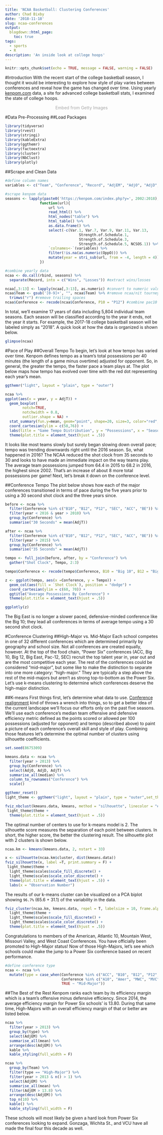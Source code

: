 ```yaml
---
title: 'NCAA Basketball: Clustering Conferences'
author: Chad Bixby
date: '2018-11-18'
slug: ncaa-conferences
output:
  blogdown::html_page:
    toc: true
tags:
  - sports
  - R
description: 'An inside look at college hoops'
---
```


```r
knitr::opts_chunk$set(echo = TRUE, message = FALSE, warning = FALSE)
```

#Introduction
With the recent start of the college basketball season, I thought it would be interesting to explore how style of play varies between conferences and reveal how the game has changed over time.  Using yearly [kenpom.com](https://kenpom.com/) data, a site for advanced college basketball stats, I examined the state of college hoops.  

<center>
<a id='eAxKbirnRk1Rr6XttVhhBw' class='gie-single' href='http://www.gettyimages.com/detail/507812780' target='_blank' style='color:#a7a7a7;text-decoration:none;font-weight:normal !important;border:none;display:inline-block;'>Embed from Getty Images</a><script>window.gie=window.gie||function(c){(gie.q=gie.q||[]).push(c)};gie(function(){gie.widgets.load({id:'eAxKbirnRk1Rr6XttVhhBw',sig:'P0mKKrK_W5O5dp1MB3sota2haa1S6-rSbuy9mn54cy8=',w:'594px',h:'396px',items:'507812780',caption: false ,tld:'com',is360: false })});</script><script src='//embed-cdn.gettyimages.com/widgets.js' charset='utf-8' async></script>
</center>

#Data Pre-Processing
##Load Packages
```r
library(tidyverse)
library(rvest)
library(stringi)
library(kableExtra)
library(ggthemr)
library(factoextra)
library(cluster)
library(NbClust)
library(plotly)
```

##Scrape and Clean Data
```r
#define column names
variables <- c("Team", "Conference", "Record", "AdjEM", "AdjO", "AdjD", "AdjT", "Luck", "SOS.AdjEM", "OppO", "OppD", "NC.SOS.AdjEM")

#scrape kenpom data
seasons <- lapply(paste0('https://kenpom.com/index.php?y=', 2002:2018),
                function(url){
                    url %>% 
                    read_html() %>% 
                    html_nodes("table") %>%
                    html_table() %>%
                    as.data.frame() %>%
                    select(-c(Var.1, Var.7, Var.9, Var.11, Var.13,
                                  Strength.of.Schedule.1, 
                                  Strength.of.Schedule.3, 
                                  Strength.of.Schedule.5, NCSOS.1)) %>%
                    `colnames<-`(variables) %>%
                    filter(!is.na(as.numeric(OppO))) %>%
                    mutate(year = stri_sub(url, from = -4, length = 4))
                })

#combine yearly data
ncaa <- do.call(rbind, seasons) %>% 
  separate(Record, into = c("Wins", "Losses")) #extract wins/losses 

ncaa[,3:13] <- lapply(ncaa[,3:13], as.numeric) #convert to numeric values
ncaa$Team <- gsub('[0-9]+', "", ncaa$Team) %>% #remove ncaa/nit tourney rank
  trimws("r") #remove trailing spaces
ncaa$Conference <- recode(ncaa$Conference, P10 = "P12") #combine pac10 with pac12
```

In total, we'll examine 17 years of data including 5,804 individual team seasons.  Each season will be classified according to the year it ends, not the year it starts.  For example, the 2017-18 college basketball season will be labeled simply as "2018". A quick look at how the data is organized is shown below.

```r
glimpse(ncaa)
```

#Pace of Play
##Overall Tempo
To begin, let's look at how tempo has varied over time. Kenpom defines tempo as a team's total possessions per 40 minutes (the length of a game minus overtime) adjusted for opponent.  So, in general, the greater the tempo, the faster pace a team plays at.  The plot below maps how tempo has evolved over time with the red dot representing each year's mean.

```r
ggthemr("light", layout = "plain", type = "outer")

ncaa %>%
ggplot(aes(x = year, y = AdjT)) +
  geom_boxplot(
        notch=TRUE,
        notchwidth = 0.8,
        outlier.shape = NA) +
  stat_summary(fun.y=mean, geom="point", shape=20, size=3, color="red", fill="red") +
  coord_cartesian(ylim = c(58,76)) +
  labs(title = "Game Tempo Distribution", y = "Possessions", x = "Season") +
  theme(plot.title = element_text(hjust = .5))
```

It looks like most teams slowly but surely began slowing down overall pace; tempo was trending downwards right until the 2016 season.  So, what happened in 2016? The NCAA reduced the shot clock from 35 seconds to 30 and looks to have made an immediate impact on the way teams play.  The average team possessions jumped from 64.4 in 2015 to 68.2 in 2016, the highest since 2002. That's an increase of about 8 more total possessions per game!  Next, let's break it down on the conference level.

##Conference Tempo
The plot below shows how each of the major conferences transitioned in terms of pace during the five years prior to using a 30 second shot clock and the three years since.
```r
before <- ncaa %>%
  filter(Conference %in% c("B10", "B12", "P12", "SEC", "ACC", "BE")) %>%
  filter(year < 2016 & year > 2010) %>%
  group_by(Conference) %>%
  summarise("30 Seconds" = mean(AdjT))

after <- ncaa %>%
  filter(Conference %in% c("B10", "B12", "P12", "SEC", "ACC", "BE")) %>%
  filter(year > 2015) %>%
  group_by(Conference) %>%
  summarise("35 Seconds" = mean(AdjT))

tempo <- full_join(before, after, by = "Conference") %>% 
  gather("Shot Clock", Tempo, 2:3)

tempo$Conference <- recode(tempo$Conference, B10 = "Big 10", B12 = "Big 12", P12 = "Pac-12", BE = "Big East")
```

```r
z <- ggplot(tempo, aes(x =Conference, y = Tempo)) +
  geom_col(aes(fill = `Shot Clock`), position = "dodge") +
  coord_cartesian(ylim = c(60, 70)) +
  ggtitle("Average Possessions By Conference") +
  theme(plot.title = element_text(hjust = .5))

ggplotly(z)
```

The Big East is no longer a slower paced, defensive-minded conference like the Big 10; they lead all conferences in terms of average tempo using a 30 second shot clock. 

#Conference Clustering
##High-Major vs. Mid-Major
Each school competes in one of 32 different conferences which are determined primarily by geography and school size.  Not all conferences are created equally, however.  At the top of the food chain, "Power Six" conferences (ACC, Big 10, Big 12, Big East, Pac-12, SEC) recruit the top talent year in, year out and are the most competitive  each year.  The rest of the conferences could be considered "mid-major", but some like to make the distinction to separate into one more category: "high-major." They are typically a step above the rest of the mid-majors but aren't as strong top-to-bottom as the Power Six.  Let's use k-means clustering to determine which conferences deserve the high-major distinction.

##K-means
First things first, let's determine what data to use.  [Conference realignment](https://en.wikipedia.org/wiki/2010%E2%80%932014_NCAA_conference_realignment) kind of throws a wrench into things, so to get a better idea of the current landscape we'll focus our efforts only on the past five seasons. We'll use each conference's median team offensive and defensive efficiency  metric defined as the points scored or allowed per 100 possessions (adjusted for opponent) and tempo (described above) to paint a picture of each conference's overall skill and style of play.  Combining those features let's determine the optimal number of clusters using silhouette coefficients.

```r
set.seed(8675309)

kmeans.data <- ncaa %>%
  filter(year > 2013) %>%
  group_by(Conference) %>%
  select(AdjO, AdjD, AdjT) %>%
  summarise_all(median) %>%
  column_to_rownames("Conference") %>%
  scale() 
```

```r
ggthemr_reset()
light_theme <- ggthemr("light", layout = "plain", type = "outer",set_theme = FALSE)

fviz_nbclust(kmeans.data, kmeans, method = "silhouette", linecolor = "#62baa5") +
 light_theme$theme +
  theme(plot.title = element_text(hjust = .5))
```

The optimal number of centers to use for k-means model is 2.  The silhouette score measures the separation of each point between clusters.  In short, the higher score, the better the clustering result.  The silhouette plot with 2 clusters is shown below. 

```r
ncaa.km <- kmeans(kmeans.data, 2, nstart = 33)
```

```r
x <- silhouette(ncaa.km$cluster, dist(kmeans.data))
fviz_silhouette(x, label =T, print.summary = F) +
 light_theme$theme +
  light_theme$scales$scale_fill_discrete() +
  light_theme$scales$scale_color_discrete() +
  theme(plot.title = element_text(hjust = .5)) +
  labs(x = "Observation Number")
```

The results of our k-means cluster can be visualized on a PCA biplot showing `96.7%` (65.6 + 31.1) of the variability  in the data.

```r
fviz_cluster(ncaa.km, kmeans.data, repel = T, labelsize = 10, frame.alpha = .15) +
  light_theme$theme +
  light_theme$scales$scale_fill_discrete() +
  light_theme$scales$scale_color_discrete() +
  theme(plot.title = element_text(hjust = .5))
```

Congratulations to members of the American, Atlantic 10, Mountain West, Missouri Valley, and West Coast Conferences.  You have officially been promoted to High-Major status!  Now of those High-Majors, let's see which schools could make the jump to a Power Six conference based on recent performance.

```r
#define conference type
ncaa <- ncaa %>%
  mutate(type = case_when(Conference %in% c("ACC", "B10", "B12", "P12", "SEC", "BE") ~ "Power 6",
                          Conference %in% c("A10", "Amer", "MWC", "MVC", "WCC") ~ "High-Major",
                          TRUE ~ "Mid-Major")) 
```

##The Best of the Rest
Kenpom ranks each team by its efficiency margin which is a team's offensive minus defensive efficiency.  Since 2014, the average efficiency margin for Power Six schools' is 13.80. During that same time, High-Majors with an overall efficiency margin of that or better are listed below.
```r
ncaa %>%
  filter(year > 2013) %>%
  group_by(type) %>%
  select(AdjEM) %>% 
  summarise_all(mean) %>%
  arrange(desc(AdjEM)) %>%
  kable %>%
  kable_styling(full_width = F)
```

```r
ncaa %>%
  group_by(Team) %>%
  filter(type == "High-Major") %>%
  filter(year > 2013 & n() > 1) %>%
  select(AdjEM) %>%
  summarise_all(mean) %>%
  filter(AdjEM > 13.8) %>%
  arrange(desc(AdjEM)) %>%
  top_n(10) %>%
  kable() %>%
  kable_styling(full_width = F)
```
These schools will most likely be given a hard look from Power Six conferences looking to expand.  Gonzaga, Wichita St., and VCU have all made the final four this decade as well.
